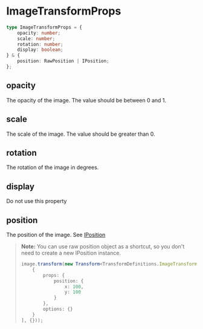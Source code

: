 # ImageTransformProps

```ts
type ImageTransformProps = {
    opacity: number;
    scale: number;
    rotation: number;
    display: boolean;
} & {
    position: RawPosition | IPosition;
};
```

## opacity

The opacity of the image. The value should be between 0 and 1.

## scale

The scale of the image. The value should be greater than 0.

## rotation

The rotation of the image in degrees.

## display

Do not use this property

## position

The position of the image. See [IPosition](./IPosition)

> **Note:** You can use raw position object as a shortcut, so you don't need to create a new IPosition instance.  
> ```ts
> image.transform(new Transform<TransformDefinitions.ImageTransformProps>([
>     {
>         props: {
>             position: {
>                 x: 100,
>                 y: 100
>             }
>         },
>         options: {}
>     }
> ], {}));
> ```


